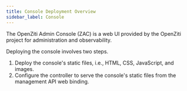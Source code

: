 ```yaml
---
title: Console Deployment Overview
sidebar_label: Console
---
```


The OpenZiti Admin Console (ZAC) is a web UI provided by the OpenZiti project for administration and observability.

Deploying the console involves two steps.

1. Deploy the console's static files, i.e., HTML, CSS, JavaScript, and images.
2. Configure the controller to serve the console's static files from the management API web binding.

